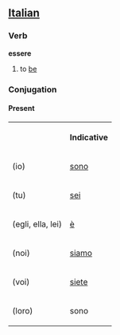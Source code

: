 ==[[Italian]]==
===Verb===

'''essere'''

# to [[be]]

===Conjugation===

====Present====
<table>
<tr><th></th><th>'''Indicative'''</th></tr>
<tr><td>(io)</td><td>[[sono]]</td></tr>
<tr><td>(tu)</td><td>[[sei]]</td></tr>
<tr><td>(egli, ella, lei)</td><td>[[è]]</td></tr>
<tr><td>(noi)</td><td>[[siamo]]</td></tr>
<tr><td>(voi)</td><td>[[siete]]</td></tr>
<tr><td>(loro)</td><td>sono</td></tr>
</table>